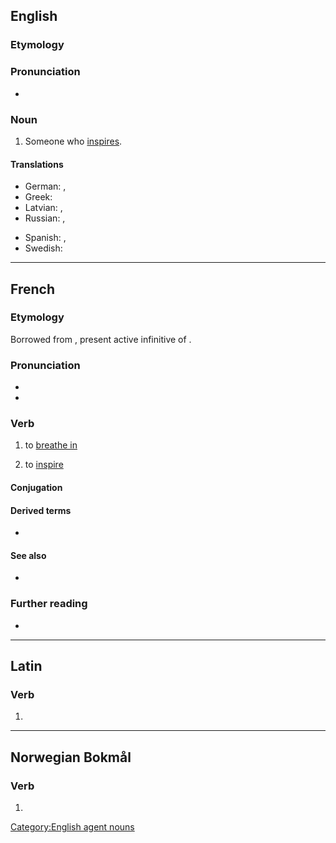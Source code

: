==English==

===Etymology===
{{suffix|en|inspire|er}}

===Pronunciation===
* {{rhymes|en|aɪəɹə(ɹ)|s=3}}

===Noun===
{{en-noun}}

# Someone who [[inspire]]s.

====Translations====
{{trans-top|someone who inspires}}
* German: {{t|de|Inspirator|m}}, {{t|de|Inspiratorin|f}}
* Greek: {{t+|el|εμπνευστής|m}}
* Latvian: {{t|lv|inspirators|m}}, {{t|lv|inspiratore|f}}
* Russian: {{t+|ru|вдохнови́тель|m}}, {{t+|ru|вдохнови́тельница|f}}
{{trans-mid}}
* Spanish: {{t|es|inspirador|m}}, {{t+|es|inspiradora|f}}
* Swedish: {{t+|sv|inspiratör|c}}
{{trans-bottom}}

[[Category:English agent nouns]]

----

==French==

===Etymology===
Borrowed from {{bor|fr|la|inspīrāre}}, present active infinitive of {{m|la|inspīrō}}.

===Pronunciation===
* {{fr-IPA}}
* {{audio|fr|Fr-inspirer.ogg|audio}}

===Verb===
{{fr-verb}}

# to [[breathe in]]
#: {{cot|fr|expirer}}
# to [[inspire]]
#: {{uxi|fr|inspirer confiance à quelqu'un|to [[inspire]] [[confidence]] in someone, to inspire [[trust]] in someone}}
#: {{uxi|fr|Ça ne m'inspire guère confiance.|That doesn't inspire much confidence in me.}}

====Conjugation====
{{fr-conj-auto}}

====Derived terms====
* {{l|fr|inspiration}}

====See also====
* {{l|fr|respirer}}

===Further reading===
* {{R:TLFi}}

----

==Latin==

===Verb===
{{la-verb-form|īnspīrer}}

# {{inflection of|la|īnspīrō||1|s|pres|pasv|subj}}

----

==Norwegian Bokmål==

===Verb===
{{head|nb|verb form}}

# {{inflection of|nb|inspirere||imp}}